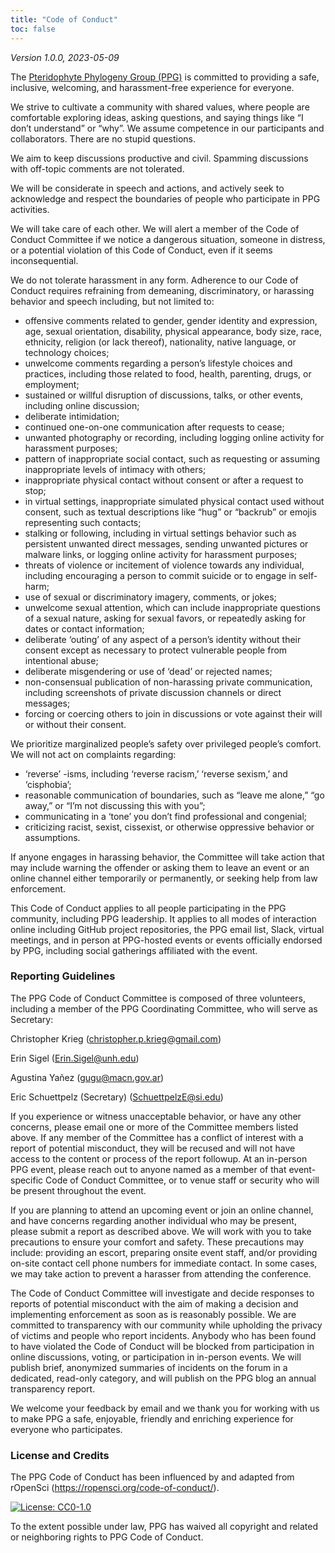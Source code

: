 ```yaml
---
title: "Code of Conduct"
toc: false
---
```


*Version 1.0.0, 2023-05-09*

The [Pteridophyte Phylogeny Group (PPG)](https://pteridogroup.github.io/) is committed to providing a safe, inclusive, welcoming, and harassment-free experience for everyone.

We strive to cultivate a community with shared values, where people are comfortable exploring ideas, asking questions, and saying things like "I don't understand" or "why". We assume competence in our participants and collaborators. There are no stupid questions.

We aim to keep discussions productive and civil. Spamming discussions with off-topic comments are not tolerated.

We will be considerate in speech and actions, and actively seek to acknowledge and respect the boundaries of people who participate in PPG activities.

We will take care of each other. We will alert a member of the Code of Conduct Committee if we notice a dangerous situation, someone in distress, or a potential violation of this Code of Conduct, even if it seems inconsequential.

We do not tolerate harassment in any form. Adherence to our Code of Conduct requires refraining from demeaning, discriminatory, or harassing behavior and speech including, but not limited to:

* offensive comments related to gender, gender identity and expression, age, sexual orientation, disability, physical appearance, body size, race, ethnicity, religion (or lack thereof), nationality, native language, or technology choices;
* unwelcome comments regarding a person's lifestyle choices and practices, including those related to food, health, parenting, drugs, or employment;
* sustained or willful disruption of discussions, talks, or other events, including online discussion;
* deliberate intimidation;
* continued one-on-one communication after requests to cease;
* unwanted photography or recording, including logging online activity for harassment purposes;
* pattern of inappropriate social contact, such as requesting or assuming inappropriate levels of intimacy with others;
* inappropriate physical contact without consent or after a request to stop;
* in virtual settings, inappropriate simulated physical contact used without consent, such as textual descriptions like "hug" or "backrub" or emojis representing such contacts;
* stalking or following, including in virtual settings behavior such as persistent unwanted direct messages, sending unwanted pictures or malware links, or logging online activity for harassment purposes;
* threats of violence or incitement of violence towards any individual, including encouraging a person to commit suicide or to engage in self-harm;
* use of sexual or discriminatory imagery, comments, or jokes;
* unwelcome sexual attention, which can include inappropriate questions of a sexual nature, asking for sexual favors, or repeatedly asking for dates or contact information;
* deliberate 'outing' of any aspect of a person's identity without their consent except as necessary to protect vulnerable people from intentional abuse;
* deliberate misgendering or use of 'dead' or rejected names;
* non-consensual publication of non-harassing private communication, including screenshots of private discussion channels or direct messages;
* forcing or coercing others to join in discussions or vote against their will or without their consent.

We prioritize marginalized people's safety over privileged people's comfort. We will not act on complaints regarding:

* 'reverse' -isms, including 'reverse racism,' 'reverse sexism,' and 'cisphobia';
* reasonable communication of boundaries, such as "leave me alone," "go away," or "I'm not discussing this with you";
* communicating in a 'tone' you don't find professional and congenial;
* criticizing racist, sexist, cissexist, or otherwise oppressive behavior or assumptions.

If anyone engages in harassing behavior, the Committee will take action that may include warning the offender or asking them to leave an event or an online channel either temporarily or permanently, or seeking help from law enforcement.

This Code of Conduct applies to all people participating in the PPG community, including PPG leadership. It applies to all modes of interaction online including GitHub project repositories, the PPG email list, Slack, virtual meetings, and in person at PPG-hosted events or events officially endorsed by PPG, including social gatherings affiliated with the event.

### Reporting Guidelines

The PPG Code of Conduct Committee is composed of three volunteers, including a member of the PPG Coordinating Committee, who will serve as Secretary:

Christopher Krieg ([christopher.p.krieg@gmail.com](mailto:christopher.p.krieg@gmail.com))

Erin Sigel ([Erin.Sigel@unh.edu](mailto:Erin.Sigel@unh.edu))

Agustina Yañez ([gugu@macn.gov.ar](mailto:gugu@macn.gov.ar))

Eric Schuettpelz (Secretary) ([SchuettpelzE@si.edu](mailto:SchuettpelzE@si.edu))

If you experience or witness unacceptable behavior, or have any other concerns, please email one or more of the Committee members listed above. If any member of the Committee has a conflict of interest with a report of potential misconduct, they will be recused and will not have access to the content or process of the report followup. At an in-person PPG event, please reach out to anyone named as a member of that event-specific Code of Conduct Committee, or to venue staff or security who will be present throughout the event.

If you are planning to attend an upcoming event or join an online channel, and have concerns regarding another individual who may be present, please submit a report as described above. We will work with you to take precautions to ensure your comfort and safety. These precautions may include: providing an escort, preparing onsite event staff, and/or providing on-site contact cell phone numbers for immediate contact. In some cases, we may take action to prevent a harasser from attending the conference.

The Code of Conduct Committee will investigate and decide responses to reports of potential misconduct with the aim of making a decision and implementing enforcement as soon as is reasonably possible. We are committed to transparency with our community while upholding the privacy of victims and people who report incidents. Anybody who has been found to have violated the Code of Conduct will be blocked from participation in online discussions, voting, or participation in in-person events. We will publish brief, anonymized summaries of incidents on the forum in a dedicated, read-only category, and will publish on the PPG blog an annual transparency report.

We welcome your feedback by email and we thank you for working with us to make PPG a safe, enjoyable, friendly and enriching experience for everyone who participates.

### License and Credits

The PPG Code of Conduct has been influenced by and adapted from rOpenSci ([https://ropensci.org/code-of-conduct/](https://ropensci.org/code-of-conduct/)).

[![License: CC0-1.0](https://licensebuttons.net/l/zero/1.0/80x15.png){fig-align="left"}](http://creativecommons.org/publicdomain/zero/1.0/)

To the extent possible under law, PPG has waived all copyright and related or neighboring rights to PPG Code of Conduct.

